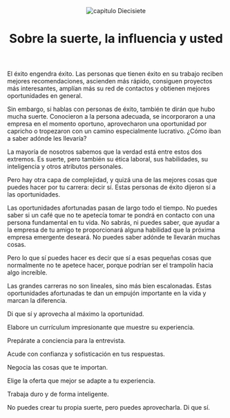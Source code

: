 

<Layoutcarrera title="Descifra la carrera tecnológica">
<header class="flex justify-between">
  <img class="h-10" src="/public/javascript/diecisiete.svg" alt="capitulo Diecisiete" />
  <h1 class="text-right inline">Sobre la suerte, la influencia y usted</h1>
</header>

El éxito engendra éxito. Las personas que tienen éxito en su trabajo reciben mejores recomendaciones, ascienden más rápido, consiguen proyectos más interesantes, amplían más su red de contactos y obtienen mejores oportunidades en general.

Sin embargo, si hablas con personas de éxito, también te dirán que hubo mucha suerte. Conocieron a la persona adecuada, se incorporaron a una empresa en el momento oportuno, aprovecharon una oportunidad por capricho o tropezaron con un camino especialmente lucrativo. ¿Cómo iban a saber adónde les llevaría?

La mayoría de nosotros sabemos que la verdad está entre estos dos extremos. Es suerte, pero también su ética laboral, sus habilidades, su inteligencia y otros atributos personales.

Pero hay otra capa de complejidad, y quizá una de las mejores cosas que puedes hacer por tu carrera: decir sí. Estas personas de éxito dijeron sí a las oportunidades.

Las oportunidades afortunadas pasan de largo todo el tiempo. No puedes saber si un café que no te apetecía tomar te pondrá en contacto con una persona fundamental en tu vida. No sabrás, ni puedes saber, que ayudar a la empresa de tu amigo te proporcionará alguna habilidad que la próxima empresa emergente deseará. No puedes saber adónde te llevarán muchas cosas.

Pero lo que sí puedes hacer es decir que sí a esas pequeñas cosas que normalmente no te apetece hacer, porque podrían ser el trampolín hacia algo increíble.

Las grandes carreras no son lineales, sino más bien escalonadas. Estas oportunidades afortunadas te dan un empujón importante en la vida y marcan la diferencia.

Di que sí y aprovecha al máximo la oportunidad.

Elabore un currículum impresionante que muestre su experiencia.

Prepárate a conciencia para la entrevista.

Acude con confianza y sofisticación en tus respuestas.

Negocia las cosas que te importan.

Elige la oferta que mejor se adapte a tu experiencia.

Trabaja duro y de forma inteligente.

No puedes crear tu propia suerte, pero puedes aprovecharla. Di que sí.

</Layoutcarrera>